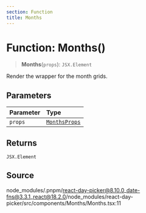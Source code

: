 ```yaml
---
section: Function
title: Months
---
```


# Function: Months()

> **Months**(`props`): `JSX.Element`

Render the wrapper for the month grids.

## Parameters

| Parameter | Type |
| :------ | :------ |
| `props` | [`MonthsProps`](/docs/api/main/type-aliases/MonthsProps.mdx) |

## Returns

`JSX.Element`

## Source

node\_modules/.pnpm/react-day-picker@8.10.0\_date-fns@3.3.1\_react@18.2.0/node\_modules/react-day-picker/src/components/Months/Months.tsx:11
